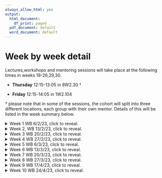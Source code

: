 ```yaml
---
always_allow_html: yes
output:
  html_document:
    df_print: paged
  pdf_document: default
  word_document: default
---
```

# Week by week detail {-}

<!-- This is a spoiler in gitbook, html and epub formats, and normal text otherwise. -->

Lectures,workshops and mentoring sessions will take place at the following times in weeks 19-26,29,30.

- **Thursday** 12:15-13:05 in 8W2.30 †

- **Friday** 12:15-14:05 in 1W2.104

† please note that in some of the sessions, the cohort will split into three different locations, each group with their own mentor. Details of this will be listed in the week summary below.

 <details>
<summary> Week 1 WB 6/2/23, click to reveal. </summary> 

::: {.information data-latex=""}
**Thursday 9/2/2023, 12:15-13:05 in 8W2.30**

Welcome.

What is Maths Communication?

Course information.
:::

$~$

::: {.information data-latex=""}
**Friday 10/2/2023, 12:15-14:05 in 1W2.104 **

Exploring the existing maths communication out there.

Setting up the 'Compare and Contrast' formative assessment.
:::

</details>


<details>
<summary>Week 2, WB 13/2/23, click to reveal. </summary> 

::: {.information data-latex=""}
**Thursday 16/2/2023, 12:15-13:05 in 8W2.30**

'Compare and Contrast' formative assessment discussions.

:::

$~$

::: {.information data-latex=""}
**Friday 17/2/2023, 12:15-14:05 in 1W2.104 **

Masterclasses overview.

Explore what a Masterclass is, tips on how to plan one and time to start your initial discussions.

:::

</details>

<details>
<summary> Week 3 WB 20/2/23, click to reveal. </summary> 

::: {.information data-latex=""}
**Thursday 23/2/2023, 12:15-13:05 in 8W2.30**

Aims and Objectives.

What are they? Examples in practice and their benefit for evaluation.
:::

$~$

::: {.information data-latex=""}
**Friday 24/2/2023, 12:15-14:05 in 1W2.104 **

The greatest hits of maths communication.

We will showcase a selection of the most used examples in the world of maths comm as inspiration for content choice and delivery options for your own delivery.

:::

</details>

<details>
<summary> Week 4 WB 27/2/23, click to reveal. </summary> 

::: {.mentoring data-latex=""}
**Thursday 2/3/2023, 12:15-13:05 in 8W2.30**

MENTORING

All groups will meet in person in 8W2.30

:::

$~$

::: {.information data-latex=""}
**Friday 3/3/2023, 12:15-14:05 in 1W2.104 **

Presentation skills and managing an audience

We will provide examples of a variety of presenter/audience interactions and highlight successful, and potential likely areas of breakdown, in this interaction.


:::

</details>

<details>
<summary> Week 5 WB 6/3/23, click to reveal. </summary> 

::: {.information data-latex=""}
**Thursday 8/3/2023, 12:15-13:05 in 1W2.104 **

*Masterclass pitches*:

Groups will pitch their initial ideas for their masterclass to the rest of the group. Groups should prepare a 10 minute overview of your masterclass showing any relevant material. After this, you can expect to receive questions and feedback from your lecturers and peers for approx 10 minutes.


Schedule:


12.20 Bath 18/3 Group

12:40 Holyport 18/3 Group


:::

$~$

::: {.information data-latex=""}
**Friday 10/3/2023, 12:15-14:05 in 1W2.104 **

*Continuation of Masterclass pitches*:

Groups will pitch their initial ideas for their masterclass to the rest of the group. Groups should prepare a 10 minute overview of your masterclass showing any relevant material. After this, you can expect to receive questions and feedback from your lecturers and peers for approx 10 minutes.


Schedule:


12:20 Oxford 18/3 group

12:40 Bath 25/3 group

13:20 Exeter 25/3 group


:::

</details>

<details>
<summary> Week 6 WB 13/3/23, click to reveal. </summary> 

::: {.mentoring data-latex=""}
**Thursday 16/3/2023, 12:15-13:05 **
Mentoring:

Tamsin online mentoring:
[Teams link](https://teams.microsoft.com/l/meetup-join/19%3ameeting_MTE5ZGJiZTQtYjcxZS00ZWQ5LWIzNmQtMjI5MDA1NjBjNmY1%40thread.v2/0?context=%7b%22Tid%22%3a%22377e3d22-4ea1-422d-b0ad-8fcc89406b9e%22%2c%22Oid%22%3a%22ecc800ca-2608-4db3-b8ee-813070b681cf%22%7d 
)
8W2.22 is booked and available if you wish to join together.

Ben in 8W2.30


Waleed in 8W2.30


:::

$~$

::: {.information data-latex=""}
**Friday 17/3/2023, 12:15-13:05 in 1W2.104 **

*MI2 advice sessions*:

The group will split into 3 sections (Schools Placement/Article/Video) to discuss good practise.

**Friday 17/3/2023, 13:05-14:05 in 1W2.104 **

*Assessment support*:

The session will address how you will be assessed and things to think about to improve your grade.This will have specific reference to your written report.



:::

</details>

<details>
<summary> Week 7 WB 20/3/23, click to reveal. </summary> 

::: {.information data-latex=""}
**Thursday 23/3/2023, 12:15-13:05 **

Mathematical Interaction 2 pitches.

The following people will need to present a 3-4 min pitch on their School Placement. They will repeat this pitch multiple times to their peers and staff to gain feedback and ideas.

Mira Balaji,
Abigail Bennett,
Anna Quinn,
 Zoe Fairfax, 
Chloe Howcroft,  
Ashley Higgs, 
Joy Boh,
Ewan Partington,
Rhea Shah.

:::

$~$

::: {.information data-latex=""}
**Friday 24/3/2023, 12:15-13:05 in 1W2.104 **

Mathematical Interaction 2 pitches.

The following people will need to present a 3-4 min pitch on their Article or Video. They will repeat this pitch multiple times to their peers and staff to gain feedback and ideas.

Lucia Lopez,
Molly Maguire King,
Alankrit Mata,
Andrew McGrath,
Samantha Perryman,
Tali Shear,
Haranja Sivaneswaran,
Olivia Wiseman,
Jodie Young.



:::



$~$

:::: {.mentoring data-latex=""}
**Friday 24/3/2023, 13:05-14:05 in 1W2.104 **

Mentoring on Mathematical Interaction 2

:::

</details>

<details>
<summary> Week 8 WB 27/3/23, click to reveal. </summary> 

::: {.Feedback data-latex=""}
**Thursday 30/3/2023, 12:15-13:05 **

Formal feedback:

Each Master class group will receive 20 minutes of structured feedback to support the writing of your report. 


Each school placement individual/pair will receive 10 minutes of feedback. 

The schedule of feedback times and locations are detailed below.

<u>**Feedback in 8W 2.15**</u>



11:55 Abi/Tam School Placement

12:05 Chloe/Tam School Placement

12:15 Bath 18th Masterclass group/Tam

12:35 Ashley/Joy/Tam School Placement

12:45 Ewan/Tam School Placement

12:55 Anna School Placement/Tam




<u>**Feedback in 8W 2.30**</u>

12:15 Oxford 18th Masterclass group/Ben

12:35 Bath 25th Masterclass group/Ben



<u>**Feedback in 1WN3.11**</u>

12:05 Zoe School Placement/Waleed

12:15 Holyport 18th Masterclass group/Waleed

12:35 Exeter 25 Masterclass group/Waleed

12:55 Mira/Rhea/Waleed School Placement





:::

$~$

::: {.information data-latex=""}
**Friday 31/3/2023, 12:15-13:05 in 1W2.104 **

Mathematical Interaction 2 pitches.

The following people will need to present a 3-4 min pitch on their Article or Video. They will repeat this pitch multiple times to their peers and staff to gain feedback and ideas.

Kamila Bugno,
Sam Cheung,
Tosia Ciszek,
Mirren  Derby,
Tom Eves,
Timi Folaranmi,
Lana Gregory,
Ella Hidveghy,
Rebecca Knight.




:::



$~$

:::: {.mentoring data-latex=""}
**Friday 31/3/2023, 13:05-14:05 in 1W2.104 **

Mentoring on Mathematical Interaction 2

:::
</details>
<details>
<summary> Week 9 WB 17/4/23, click to reveal. </summary>

:::: {.mentoring data-latex=""}
**Thursday 20/4/2023, 12:05-13:05 in 8W2.30 **

Mentoring (report writing)

Tam and Ben in 8W2.30

Waleed will be online click to join teams meeting [here](https://eur01.safelinks.protection.outlook.com/ap/t-59584e83/?url=https%3A%2F%2Fteams.microsoft.com%2Fl%2Fmeetup-join%2F19%253ameeting_ZDA3ODRjZDctYjI3OS00YmVlLWI2ODctZGYyYzJlZWE0OWE3%2540thread.v2%2F0%3Fcontext%3D%257b%2522Tid%2522%253a%2522377e3d22-4ea1-422d-b0ad-8fcc89406b9e%2522%252c%2522Oid%2522%253a%252271257a1e-ed1c-4d32-867a-83234b865cac%2522%257d&data=05%7C01%7Ctls35%40bath.ac.uk%7Cb6d5434c25874774ec1508db404062b8%7C377e3d224ea1422db0ad8fcc89406b9e%7C0%7C0%7C638174417487020259%7CUnknown%7CTWFpbGZsb3d8eyJWIjoiMC4wLjAwMDAiLCJQIjoiV2luMzIiLCJBTiI6Ik1haWwiLCJXVCI6Mn0%3D%7C3000%7C%7C%7C&sdata=mUuUeUcIk1VC4wz99jZ4CniIwaXnnXl4lP9lclK4Oqk%3D&reserved=0)

Meeting ID: 383 018 763 306 
Passcode: Nv7fxD 


:::

::: {.information data-latex=""}
**Friday 21/4/2023, 12:05-14:05 in 1W2.104 **

Report writing discussion and activity.

We will be using a guest speaker (Dr Katie Steckles) as an exemplar to explore possible report content and techniques.


:::

</details>

<details>
<summary> Week 10 WB 24/4/23, click to reveal. </summary>

:::: {.mentoring data-latex=""}
**Thursday 27/4/2023, 12:05-13:05 in 8W2.30 **

Mentoring (report writing)


Waleed and Ben in 8W2.30

Tam will be online click to join teams meeting [here](https://teams.microsoft.com/l/meetup-join/19%3ameeting_MjNkYzJlZDctYzhmNC00NGQ4LWJkZDUtM2VmZWI3NGE0MzY3%40thread.v2/0?context=%7b%22Tid%22%3a%22377e3d22-4ea1-422d-b0ad-8fcc89406b9e%22%2c%22Oid%22%3a%22ecc800ca-2608-4db3-b8ee-813070b681cf%22%7d)

Meeting ID: 372 883 434 284 
Passcode: 5oVyMt 


:::

::: {.handin data-latex=""}
**Friday 28/4/2023, 12:05-14:05 in 1W2.104 **

HAND IN DAY!

Final session - bring  trick.




:::

</details>